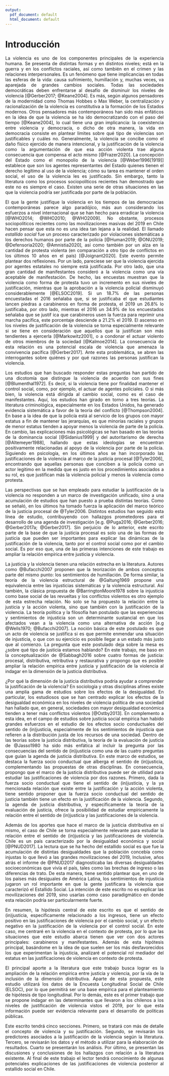 ---
output:
  pdf_document: default
  html_document: default
---
# Introducción

<div style="text-align: justify">

La violencia es uno de los componentes principales de la experiencia humana. Se presenta de distintas formas y en distintos niveles; está en la guerra y en los conflictos raciales, así como también en el crimen y las relaciones interpersonales. Es un fenómeno que tiene implicancias en todas las esferas de la vida: causa sufrimiento, humillación y, muchas veces, va aparejada de grandes cambios sociales. Todas las sociedades democráticas deben enfrentarse al desafío de disminuir los niveles de violencia [@Gerber2017; @Keane2004]. Es más, según algunos pensadores de la modernidad como Thomas Hobbes o Max Weber, la centralización y racionalización de la violencia es constitutiva a la formación de los Estados modernos. Otros pensadores más contemporáneos han sido más enfáticos en la idea de que la violencia se ha ido democratizando con el paso del tiempo [@Keane2004], lo cual tiene una gran implicancia: la coexistencia entre violencia y democracia, o dicho de otra manera, la vida en democracia consiste en plantear limites sobre qué tipo de violencias son justificables y cuáles no. Generalmente, la violencia se concibe como el daño físico ejercido de manera intencional, y la justificación de la violencia como la argumentación de que esa acción violenta trae alguna consecuencia que compensa el acto mismo [@Frazer2020]. La concepción del Estado como el monopolio de la violencia [@Weber1996[1919]] establece que son los agentes representantes del Estado quienes tienen el derecho legítimo al uso de la violencia; cómo su tarea es mantener el orden social, el uso de la violencia les es justificado. Sin embargo, tanto la literatura como los procesos sociopolíticos recientes han demostrado que este no es siempre el caso. Existen una serie de otras situaciones en las que la violencia podría ser justificada por parte de la población.

El que la gente justifique la violencia en los tiempos de las democracias contemporáneas parece algo paradójico, más aun considerando los esfuerzos a nivel internacional que se han hecho para erradicar la violencia [@WHO2014; @WHO2010; @WHO2009]. No obstante, procesos sociopolíticos recientes como las movilizaciones masivas del 2019 en Chile hacen pensar que esta no es una idea tan lejana a la realidad. El llamado _estallido social_ fue un proceso caracterizado por violaciones sistemáticas a los derechos humanos por parte de la policía [@Human2019; @ONU2019; @Defensoria2020; @Amnistia2020], así como también por un alza en la cantidad de protesta violenta (en comparación a otro tipo de conflictos en los últimos 10 años en el país) [@Joignant2020]. Este evento permite plantear dos reflexiones. Por un lado, pareciese ser que la violencia ejercida por agentes estatales no siempre está justificada. Por otro lado, que una gran cantidad de manifestantes consideró a la violencia como una vía aceptable de manifestación. De hecho, las encuestas muestran que la violencia como forma de protesta tuvo un incremento en sus niveles de justificación, mientras que la aprobación a la violencia policial disminuyó considerablemente [@ELSOC2019]. Si un 18.7% de las personas encuestadas el 2016 señalaba que, si se justificaba el que estudiantes lancen piedras a carabineros en forma de protesta, el 2019 un 26.8% lo justificaba, por otro lado, mientras el 2016 un 34.9% de los encuestados señalaba que se justif
ica que carabineros usen la fuerza para reprimir una marcha pacífica, este porcentaje desciende a 21.2% el 2019. El ascenso en los niveles de justificación de la violencia se torna especialmente relevante si se tiene en consideración que aquellos que la justifican son más tendientes a ejercerla [@Markowitz2001], o a condonar el actuar violento de otros miembros de la sociedad [@Kalmoe2014]. La consecuencia de esta relación es una potencial escala de violencia que amenaza la convivencia pacífica [@Gerber2017]. Ante esta problemática, se abren las interrogantes sobre quiénes y por qué razones las personas justifican la violencia.

Los estudios que han buscado responder estas preguntas han partido de una dicotomía que distingue la violencia de acuerdo con sus fines [@Blumenthal1972]. Es decir, si la violencia tiene por finalidad mantener el control social, como, por ejemplo, el actuar de agentes policiales. O si más bien, la violencia está dirigida al cambio social, como es el caso de manifestantes. Aquí, los estudios han girado en torno a tres teorías. La literatura criminológica, especialmente en los Estados Unidos, ha generado evidencia sistemática a favor de la teoría del conflicto [@Thompson2004]. En base a la idea de que la policía está al servicio de los grupos con mayor estatus a fin de mantener las jerarquías, es que minorías raciales y grupos de menor estatus tienden a apoyar menos la violencia de parte de la policía. En cambio, las explicaciones más psicológicas se han basado en las teorías de la dominancia social [@Sidanius1999] y del autoritarismo de derecha [@Altemeyer1988], hallando que estas ideologías se encuentran positivamente relacionadas al apoyo de la violencia por parte de la policía. Siguiendo en psicología, en los últimos años se han incorporado las justificaciones de la violencia al marco de la justicia procesal [@Tyler2006], encontrando que aquellas personas que conciben a la policía como un actor legitimo en la medida que es justo en los procedimientos asociados a su rol, es que justifican más la violencia policial y menos la violencia como protesta.

Las perspectivas que se han empleado para estudiar la justificación de la violencia no responden a un marco de investigación unificado, sino a una acumulación de estudios que han puesto a prueba distintas teorías. Como se señaló, en los últimos ha tomado fuerza la aplicación del marco teórico de la justicia procesal de @Tyler2006. Distintos estudios han seguido esta línea de estudio, contribuyendo con hallazgos prometedores para el desarrollo de una agenda de investigación [e.g. @Puga2016; @Gerber2016; @Gerber2017a; @Gerber2017]. Sin perjuicio de lo anterior, este escrito parte de la base de que la justicia procesal es solo una de las formas de justicia que pueden ser importantes para explicar las dinámicas de la justificación de la violencia, tanto por el control social como por el cambio social. Es por eso que, una de las primeras intenciones de este trabajo es ampliar la relación empírica entre justicia y violencia.

La justicia y la violencia tienen una relación estrecha en la literatura. Autores como @Bufacchi2007 proponen que la teorización de ambos conceptos parte del mismo punto: los sentimientos de humillación. De forma similar, la teoría de la violencia estructural de @Galtung1969 propone una equivalencia entre las injusticias sistemáticas y la violencia estructural. Así también, la clásica propuesta de @BarringtonMoore1978 sobre la injusticia como base social de las revueltas y los conflictos violentos es otro ejemplo de esta estrecha relación. No solo se ha propuesto la relación entre la justicia y la acción violenta, sino que también con la justificación de la violencia. La teoría política y la filosofía han postulado que las experiencias y sentimientos de injusticia son un determinante sustancial en que los afectados vean a la violencia como una alternativa de acción [e.g @Wells1970; @Bufacchi2007]. La noción básica de este postulado es que un acto de violencia se justifica si es que permite enmendar una situación de injusticia, o que con su ejercicio es posible llegar a un estado más justo que al comienzo. La pregunta que este postulado deja sobre la mesa es ¿sobre qué tipo de justicia estamos hablando? En este trabajo, me baso en la conceptualización de @Sabbagh2016 sobre cuatro formas de justicia: procesal, distributiva, retributiva y restaurativa y propongo que es posible ampliar la relación empírica entre justicia y justificación de la violencia al indagar en la dimensión de la justicia distributiva.

¿Por qué la dimensión de la justicia distributiva podría ayudar a comprender la justificación de la violencia? En sociología y otras disciplinas afines existe una amplia gama de estudios sobre los efectos de la desigualdad. En particular, los estudiosos que se han centrado explicar los efectos de la desigualdad económica en los niveles de violencia política de una sociedad han hallado que, en general, sociedades con mayor desigualdad económica tienden a tener más conflictos violentos [@Ostby2013]. En complemento a esta idea, en el campo de estudios sobre justicia social empírica han habido grandes esfuerzos en el estudio de los efectos socio conductuales del sentido de (in)justicia, especialmente de los sentimientos de injusticia que refieren a la distribución justa de los recursos de una sociedad. Dentro de las teorías sobre la justicia distributiva, la teoría de la evaluación de justicia de @Jasso1980 ha sido más enfática al incluir la pregunta por las consecuencias del sentido de (in)justicia como una de las cuatro preguntas que guían la agenda de justicia distributiva. En este marco de estudios, se destaca la fuerza socio conductual que alberga el sentido de (in)justicia, complementando las propuestas de otras disciplinas. En consecuencia, propongo que el marco de la justicia distributiva puede ser de utilidad para estudiar las justificaciones de violencia por dos razones. Primero, dada la fuerza socio conductual que tiene el sentido de (in)justicia, y la ya mencionada relación que existe entre la justificación y la acción violenta, tiene sentido proponer que la fuerza socio conductual del sentido de justicia también tiene un efecto en la justificación de la violencia. Segundo, la agenda de justicia distributiva, y específicamente la teoría de la evaluación de justicia, ofrece la posibilidad de estudiar empíricamente la relación entre el sentido de (in)justicia y las justificaciones de la violencia.

Además de los aportes que hace el marco de la justicia distributiva en si mismo, el caso de Chile se torna especialmente relevante para estudiar la relación entre el sentido de (in)justicia y las justificaciones de violencia. Chile es un país caracterizado por la desigualdad económica y social [@PNUD2017]. La lectura que se ha hecho del estallido social es que fue la acumulación de distintas desigualdades que la población concebía como injustas lo que llevó a las grandes movilizaciones del 2019, Inclusive, años atrás el informe de @PNUD2017 diagnosticaba las diversas desigualdades socioeconómicas que vivía el país, tales como las brechas de ingreso o las diferencias de trato. De esta manera, tiene sentido plantear que, en uno de los países más desiguales de América Latina, los sentimientos de injusticia jugaron un rol importante en que la gente justificara la violencia que caracterizó el Estallido Social. La intención de este escrito no es explicar las movilizaciones del 2019, sino usarlas como caso paradigmático en donde esta relación podría ser particularmente fuerte.

En resumen, la hipótesis central de este escrito es que el sentido de (in)justicia, específicamente relacionado a los ingresos, tiene un efecto positivo en las justificaciones de violencia por el cambio social, y un efecto negativo en la justificación de la violencia por el control social. En este caso, me centraré en la violencia en el contexto de protesta, por lo que las situaciones que este estudio abarca tienen que ver con dos actores principales: carabineros y manifestantes. Además de esta hipótesis principal, basándome en la idea de que suelen ser los más desfavorecidos los que experimentan la injusticia, analizaré el potencial rol mediador del estatus en las justificaciones de violencia en contexto de protesta.

El principal aporte a la literatura que este trabajo busca lograr es la ampliación de la relación empírica entre justicia y violencia, por la vía de la inclusión de la dimensión distributiva. Aparte de esta propuesta, este estudio utilizará los datos de la Encuesta Longitudinal Social de Chile (ELSOC), por lo que permitirá ser una base empírica para el planteamiento de hipótesis de tipo longitudinal. Por lo demás, este es el primer trabajo que se propone indagar en las determinantes que llevaron a los chilenos a los niveles de justificación de violencia vistos el 2019, por lo que esta información puede ser evidencia relevante para el desarrollo de políticas públicas.

Este escrito tendrá cinco secciones. Primero, se tratará con más de detalle el concepto de violencia y su justificación. Segundo, se revisarán los predictores asociados a la justificación de la violencia según la literatura. Tercero, se revisarán los datos y el método a utilizar para la elaboración de resultados. Cuarto se presentarán los análisis. Por último, se presentan las discusiones y conclusiones de los hallazgos con relación a la literatura existente. Al final de este trabajo el lector tendrá conocimiento de algunas potenciales explicaciones de las justificaciones de violencia posterior al estallido social en Chile.
